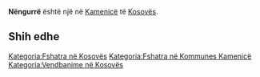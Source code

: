 {{Fshat në 
 | Emri                = Nëngurrë
 | EmriAlt                = 
 | NAME_SHORT_FORM=      
 | NAME_GENERIC=      
 | NAME_SORT_NAME_RO=      NENGURRE
 | FULL_NAME_RO = Nëngurrë
 | FULL_NAME_ND_RO=Nengurre
 | SORT_NAME_RG=NENGURRE
 | FULL_NAME_RG=Nëngurrë
 | FULL_NAME_ND_RG=Nengurre
 | SRP_NAME_SHORT_FORM=      
 | SRP_NAME_GENERIC=      
 | SRP_NAME_SORT_NAME_RO=      
 | SRP_FULL_NAME_RO = 
 | SRP_FULL_NAME_ND_RO=
 | SRP_SORT_NAME_RG=
 | SRP_FULL_NAME_RG=
 | SRP_FULL_NAME_ND_RG=
 | Emri (Rasa dhanore) = 
 | Figura              = 
 | Shteti              = Kosovo
 | Komuna              = Kamenicë
 | Kodi postar         = 
 | Sipërfaqja          = 

 | Popullsia           = 

 | Regj. i popullsisë  = 
 | Dend. e popullsisë  = 
 | Faqja zyrtare       = 
 <!--- Koordinatat ----> 
 | Gjerësia            = 42.776944
 | Gjatësia            = 20.441944
 | Lartësia            = 
}}
'''Nëngurrë''' është një [[]] në [[Kamenicë]] të [[Kosovës]].

<!-- == Gjeografia == -->
<!-- == Historia == -->
<!-- == Demografia == -->
== Shih edhe ==
{{Komuna Kamenicë}}
{{Kosovo-Administrata-Cung}}

[[Kategoria:Fshatra në Kosovës]]
[[Kategoria:Fshatra në Kommunes Kamenicë]]
[[Kategoria:Vendbanime në Kosovës]]